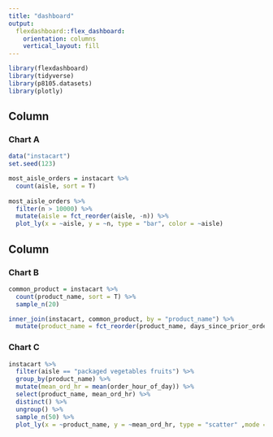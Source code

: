 ```yaml
---
title: "dashboard"
output: 
  flexdashboard::flex_dashboard:
    orientation: columns
    vertical_layout: fill
---
```


```r
library(flexdashboard)
library(tidyverse)
library(p8105.datasets)
library(plotly)
```

Column {data-width=650}
-----------------------------------------------------------------------

### Chart A

```r
data("instacart")
set.seed(123)

most_aisle_orders = instacart %>%
  count(aisle, sort = T)
  
most_aisle_orders %>% 
  filter(n > 10000) %>% 
  mutate(aisle = fct_reorder(aisle, -n)) %>% 
  plot_ly(x = ~aisle, y = ~n, type = "bar", color = ~aisle)
```

Column {data-width=350}
-----------------------------------------------------------------------

### Chart B

```r
common_product = instacart %>% 
  count(product_name, sort = T) %>% 
  sample_n(20)

inner_join(instacart, common_product, by = "product_name") %>% 
  mutate(product_name = fct_reorder(product_name, days_since_prior_order)) %>%   plot_ly(x = ~product_name, y = ~days_since_prior_order, type = "box")
```

### Chart C

```r
instacart %>% 
  filter(aisle == "packaged vegetables fruits") %>% 
  group_by(product_name) %>% 
  mutate(mean_ord_hr = mean(order_hour_of_day)) %>% 
  select(product_name, mean_ord_hr) %>% 
  distinct() %>% 
  ungroup() %>% 
  sample_n(50) %>% 
  plot_ly(x = ~product_name, y = ~mean_ord_hr, type = "scatter" ,mode = "markers")
```